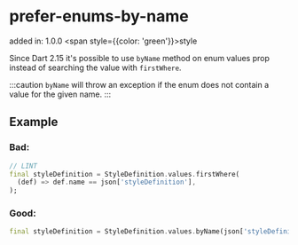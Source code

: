 # prefer-enums-by-name

added in: 1.0.0 <span style={{color: 'green'}}>style</span>

Since Dart 2.15 it's possible to use `byName` method on enum values prop instead of searching the value with `firstWhere`.

:::caution
`byName` will throw an exception if the enum does not contain a value for the given name.
:::

## Example
### Bad:
```dart
// LINT
final styleDefinition = StyleDefinition.values.firstWhere(
  (def) => def.name == json['styleDefinition'],
);
```
### Good:
```dart
final styleDefinition = StyleDefinition.values.byName(json['styleDefinition']);
```
